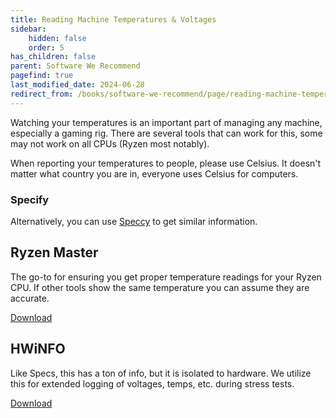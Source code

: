```yaml
---
title: Reading Machine Temperatures & Voltages
sidebar:
    hidden: false
    order: 5
has_children: false
parent: Software We Recommend
pagefind: true
last_modified_date: 2024-06-28
redirect_from: /books/software-we-recommend/page/reading-machine-temperatures-voltages
---
```




Watching your temperatures is an important part of managing any machine, especially a gaming rig. There are several tools that can work for this, some may not work on all CPUs (Ryzen most notably).

When reporting your temperatures to people, please use Celsius. It doesn't matter what country you are in, everyone uses Celsius for computers.

### Specify

<UseSpecify />

Alternatively, you can use [Speccy](https://www.ccleaner.com/speccy/download/standard) to get similar information.

## Ryzen Master
The go-to for ensuring you get proper temperature readings for your Ryzen CPU. If other tools show the same temperature you can assume they are accurate.

[Download](https://download.amd.com/Desktop/AMD-Ryzen-Master.exe)

## HWiNFO
Like Specs, this has a ton of info, but it is isolated to hardware. We utilize this for extended logging of voltages, temps, etc. during stress tests.

[Download](https://www.hwinfo.com/download/)
